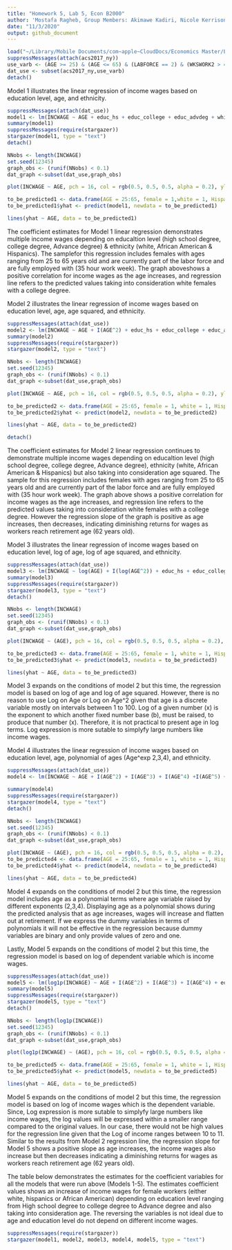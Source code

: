 ```yaml
---
title: "Homework 5, Lab 5, Econ B2000"
author: 'Mostafa Ragheb, Group Members: Akimawe Kadiri, Nicole Kerrison, Christopher Tinevra, Charles Reed'
date: "11/3/2020"
output: github_document
---
```


```r
load("~/Library/Mobile Documents/com~apple~CloudDocs/Economics Master/Econometrics/Labs/acs2017_ny.RData")
suppressMessages(attach(acs2017_ny))
use_varb <- (AGE >= 25) & (AGE <= 65) & (LABFORCE == 2) & (WKSWORK2 > 4) & (UHRSWORK >= 35) & (female == 1) 
dat_use <- subset(acs2017_ny,use_varb)
detach()
```

Model 1 illustrates the linear regression of income wages based on education level,  age, and ethnicity.

```r
suppressMessages(attach(dat_use))
model1 <- lm(INCWAGE ~ AGE + educ_hs + educ_college + educ_advdeg + white + AfAm + Hispanic)
summary(model1)
suppressMessages(require(stargazer))
stargazer(model1, type = "text")
detach()

NNobs <- length(INCWAGE)
set.seed(12345)
graph_obs <- (runif(NNobs) < 0.1)
dat_graph <-subset(dat_use,graph_obs)  

plot(INCWAGE ~ AGE, pch = 16, col = rgb(0.5, 0.5, 0.5, alpha = 0.2), ylim = c(0,150000), data = dat_graph)

to_be_predicted1 <- data.frame(AGE = 25:65, female = 1,white = 1, Hispanic = 0, AfAm =0, educ_hs = 0, educ_college = 1, educ_advdeg = 0)
to_be_predicted1$yhat <- predict(model1, newdata = to_be_predicted1)

lines(yhat ~ AGE, data = to_be_predicted1)
```

The coefficient estimates for Model 1 linear regression demonstrates multiple income wages depending on educaltion level (high school degree, college degree, Advance degree) & ethnicity (white, African American & Hispanics). The samplefor this regression includes females with ages ranging from 25 to 65 years old and are currently part of the labor force and are fully employed with (35 hour work week). The graph aboveshows a positive correlation for income wages as the age increases, and regression line refers to the predicted values taking into consideration white females with a college degree.   


Model 2 illustrates the linear regression of income wages based on education level, age, age squared, and ethnicity.

```r
suppressMessages(attach(dat_use))
model2 <- lm(INCWAGE ~ AGE + I(AGE^2) + educ_hs + educ_college + educ_advdeg + white + AfAm + Hispanic)
summary(model2)
suppressMessages(require(stargazer))
stargazer(model2, type = "text")

NNobs <- length(INCWAGE)
set.seed(12345)
graph_obs <- (runif(NNobs) < 0.1)
dat_graph <-subset(dat_use,graph_obs)  

plot(INCWAGE ~ AGE, pch = 16, col = rgb(0.5, 0.5, 0.5, alpha = 0.2), ylim = c(0,150000), data = dat_graph)

to_be_predicted2 <- data.frame(AGE = 25:65, female = 1, white = 1, Hispanic = 0, AfAm = 0,educ_hs = 0, educ_college = 1, educ_advdeg = 0)
to_be_predicted2$yhat <- predict(model2, newdata = to_be_predicted2)

lines(yhat ~ AGE, data = to_be_predicted2)

detach()
```

The coefficient estimates for Model 2 linear regression continues to demonstrate multiple income wages depending on educaltion level (high school degree, college degree, Advance degree), ethnicity (white, African American & Hispanics) but also taking into consideration age squared. The sample for this regression includes females with ages ranging from 25 to 65 years old and are currently part of the labor force and are fully employed with (35 hour work week). The graph above shows a positive correlation for income wages as the age increases, and regression line refers to the predicted values taking into consideration white females with a college degree. However the regression slope of the graph is positive as age increases, then decreases, indicating diminishing returns for wages as workers reach retirement age (62 years old).

Model 3 illustrates the linear regression of income wages based on education level, log of age, log of age squared, and ethnicity.

```r
suppressMessages(attach(dat_use))
model3 <- lm(INCWAGE ~ log(AGE) + I(log(AGE^2)) + educ_hs + educ_college + educ_advdeg + white + AfAm + Hispanic)
summary(model3)
suppressMessages(require(stargazer))
stargazer(model3, type = "text")
detach()

NNobs <- length(INCWAGE)
set.seed(12345)
graph_obs <- (runif(NNobs) < 0.1)
dat_graph <-subset(dat_use,graph_obs)  

plot(INCWAGE ~ (AGE), pch = 16, col = rgb(0.5, 0.5, 0.5, alpha = 0.2), ylim = c(0,150000), data = dat_graph)

to_be_predicted3 <- data.frame(AGE = 25:65, female = 1, white = 1, Hispanic =0, AfAm = 0,educ_hs = 0, educ_college = 1, educ_advdeg = 0)
to_be_predicted3$yhat <- predict(model3, newdata = to_be_predicted3)

lines(yhat ~ AGE, data = to_be_predicted3)
```

Model 3 expands on the conditions of model 2 but this time, the regression model is based on log of age and log of age squared. However, there is no reason to use Log on Age or Log on Age^2 given that age is a discrete variable mostly on intervals between 1 to 100. Log of a given number (x) is the exponent to which another fixed number base (b), must be raised, to produce that number (x). Therefore, it is not practical to present age in log terms. Log expression is more sutable to simplyfy large numbers like income wages. 


Model 4 illustrates the linear regression of income wages based on education level, age, polynomial of ages (Age^exp 2,3,4), and ethnicity.

```r
suppressMessages(attach(dat_use))
model4 <- lm(INCWAGE ~ AGE + I(AGE^2) + I(AGE^3) + I(AGE^4) +I(AGE^5) + I(AGE^6) + educ_hs + educ_college+ educ_advdeg + white + AfAm + Hispanic)

summary(model4)
suppressMessages(require(stargazer))
stargazer(model4, type = "text")
detach()

NNobs <- length(INCWAGE)
set.seed(12345)
graph_obs <- (runif(NNobs) < 0.1)
dat_graph <-subset(dat_use,graph_obs)  

plot(INCWAGE ~ (AGE), pch = 16, col = rgb(0.5, 0.5, 0.5, alpha = 0.2), ylim = c(0,150000), data = dat_graph)
to_be_predicted4 <- data.frame(AGE = 25:65, female = 1, white = 1, Hispanic =0, AfAm = 0,educ_hs = 0, educ_college = 1, educ_advdeg = 0)
to_be_predicted4$yhat <- predict(model4, newdata = to_be_predicted4)

lines(yhat ~ AGE, data = to_be_predicted4)
```

Model 4 expands on the conditions of model 2 but this time, the regression model includes age as a polynomial terms where age variable raised by different exponents (2,3,4). Displaying age as a polynomial shows during the predicted analysis that as age increases, wages will increase and flatten out at retirement. If we express the dummy variables in terms of polynomials it will not be effective in the regression because dummy variables are binary and only provide values of zero and one.


Lastly, Model 5 expands on the conditions of model 2 but this time, the regression model is based on log of dependent variable which is income wages. 

```r
suppressMessages(attach(dat_use))
model5 <- lm(log1p(INCWAGE) ~ AGE + I(AGE^2) + I(AGE^3) + I(AGE^4) + educ_hs + educ_college + educ_advdeg + white + AfAm + Hispanic)
summary(model5)
suppressMessages(require(stargazer))
stargazer(model5, type = "text")
detach()

NNobs <- length(log1p(INCWAGE))
set.seed(12345)
graph_obs <- (runif(NNobs) < 0.1)
dat_graph <-subset(dat_use,graph_obs)  

plot(log1p(INCWAGE) ~ (AGE), pch = 16, col = rgb(0.5, 0.5, 0.5, alpha = 0.2), ylim = c(10,11), data = dat_graph)

to_be_predicted5 <- data.frame(AGE = 25:65, female = 1, white = 1, Hispanic=0, AfAm = 0,educ_hs = 0, educ_college = 1, educ_advdeg = 0)
to_be_predicted5$yhat <- predict(model5, newdata = to_be_predicted5)

lines(yhat ~ AGE, data = to_be_predicted5)
```

Model 5 expands on the conditions of model 2 but this time, the regression model is based on log of income wages which is the dependent variable. Since, Log expression is more sutable to simplyfy large numbers like income wages, the log values will be expressed within a smaller range compared to the original values. In our case, there would not be high values for the regression line given that the Log of income ranges between 10 to 11. Similar to the results from Model 2 regression line, the regression slope for Model 5 shows a positive slope as age increases, the income wages also increase but then decreases indicating a diminishing returns for wages as workers reach retirement age (62 years old).

The table below demonstrates the estimates for the coefficient variables for all the models that were run above (Models 1-5). The estimates coefficient values shows an increase of income wages for female workers (either white, hispanics or African American) depending on education level ranging from High school degree to college degree to Advance degree and also taking into consideration age. The reversing the variables is not ideal due to age and education level do not depend on different income wages. 

``` r
suppressMessages(require(stargazer))
stargazer(model1, model2, model3, model4, model5, type = "text")
```
